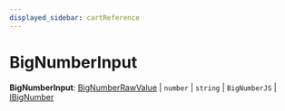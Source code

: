 ```yaml
---
displayed_sidebar: cartReference
---
```



# BigNumberInput

 **BigNumberInput**: [BigNumberRawValue](../cart.BigNumberRawValue/page.mdx) \| `number` \| `string` \| `BigNumberJS` \| [IBigNumber](../../interfaces/cart.IBigNumber/page.mdx)

